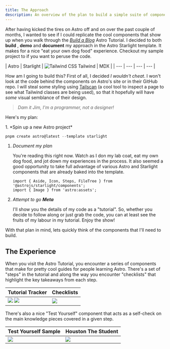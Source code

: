```yaml
---
title: The Approach
description: An overview of the plan to build a simple suite of components that mimic Astro's Tutorial Components.
---
```


After having kicked the tires on Astro off and on over the past couple of months, I wanted to see if I could replicate the cool components that show up when you walk through the [*Build a Blog*](https://docs.astro.build/en/tutorial/0-introduction/) Astro Tutorial. I decided to both **build** <Icon name="seti:html" color="goldenrod" class='!inline-block' />, **demo** <Icon name="rocket" color="goldenrod" class='!inline-block' /> and **document** <Icon name="document" color="goldenrod" class='!inline-block' /> my approach in the Astro Starlight template. It makes for a nice "eat your own dog food" experience. Checkout my sample project to if you want to peruse the code.

<Aside type="note" title="Built with">
| <Icon name="astro" class='!inline-block' /> Astro | <Icon name="starlight" class='!inline-block' /> Starlight | <Image src={tailwindMark} alt="Tailwind CSS" class='!inline-block size-[1em]' /> Tailwind | <Icon name="mdx" class='!inline-block' /> MDX |
| --- | --- | --- | --- |
</Aside>

How am I going to build this? First of all, I decided *I wouldn't cheat*. I won't look at the code behind the components on Astro's site or in their GitHub repo. I will steal some styling using [Tailscan]() (a cool tool to inspect a page to see what Tailwind classes are being used), so that it hopefully will have *some* visual semblance of their design.

> *Dam it Jim, I'm a programmer, not a designer!*

Here's my plan:

<Steps>
1. *Spin up a new Astro project*

   ```powershell
   pnpm create astro@latest --template starlight
   ```

1. *Document my plan*

   You're reading this right now. Watch as I don my lab coat, eat my own dog food, and jot down my experiences in the process. It also seemed a good opportunity to take full advantage of various Astro and Starlight components that are already baked into the template.

   ```mdx
   import { Aside, Icon, Steps, FileTree } from '@astrojs/starlight/components';
   import { Image } from 'astro:assets';
   ```

1. *Attempt to go **Meta***

   I'll show you the details of my code as a "tutorial". So, whether you decide to follow along or just grab the code, you can at least see the fruits of my labour in my tutorial. Enjoy the show!
</Steps>

With that plan in mind, lets quickly think of the components that I'll need to build.

## The Experience

When you visit the Astro Tutorial, you encounter a series of components that make for pretty cool guides for people learning Astro. There's a set of "steps" in the tutorial and along the way you encounter "checklists" that highlight the key takeaways from each step.

| Tutorial Tracker | Checklists |
| --- | --- |
| ![](./approach/Tracker-Light.png) ![](./approach/Tracker-Dark.png) | ![](./approach/Checklist-Simple.png) |

There's also a nice "Test Yourself" component that acts as a self-check on the main knowledge pieces covered in a given step.

| Test Yourself Sample | Houston The Student |
| --- | --- |
| ![](./approach/TestYourself.png) | ![](./approach/houston_grad.webp) |

